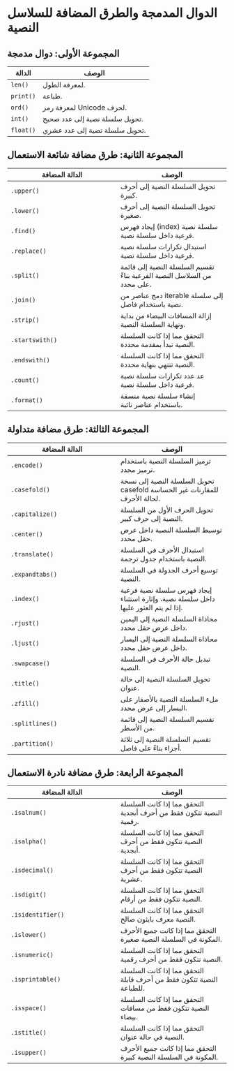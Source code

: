 # الدوال المدمجة والطرق المضافة للسلاسل النصية

## المجموعة الأولى: دوال مدمجة

| الدالة | الوصف |
|---|---|
| `len()` | لمعرفة الطول. |
| `print()` | طباعة. |
| `ord()` | لمعرفة رمز Unicode لحرف. |
| `int()` | تحويل سلسلة نصية إلى عدد صحيح. |
| `float()` | تحويل سلسلة نصية إلى عدد عشري. |

## المجموعة الثانية: طرق مضافة شائعة الاستعمال

| الدالة المضافة | الوصف |
|---|---|
| `.upper()` | تحويل السلسلة النصية إلى أحرف كبيرة. |
| `.lower()` | تحويل السلسلة النصية إلى أحرف صغيرة. |
| `.find()` | إيجاد فهرس (index) سلسلة نصية فرعية داخل سلسلة نصية. |
| `.replace()` | استبدال تكرارات سلسلة نصية فرعية داخل سلسلة نصية. |
| `.split()` | تقسيم السلسلة النصية إلى قائمة من السلاسل النصية الفرعية بناءً على محدد. |
| `.join()` | دمج عناصر من iterable إلى سلسلة نصية باستخدام فاصل. |
| `.strip()` | إزالة المسافات البيضاء من بداية ونهاية السلسلة النصية. |
| `.startswith()` | التحقق مما إذا كانت السلسلة النصية تبدأ بمقدمة محددة. |
| `.endswith()` | التحقق مما إذا كانت السلسلة النصية تنتهي بنهاية محددة. |
| `.count()` | عد عدد تكرارات سلسلة نصية فرعية داخل سلسلة نصية. |
| `.format()` | إنشاء سلسلة نصية منسقة باستخدام عناصر نائبة. |

## المجموعة الثالثة: طرق مضافة متداولة

| الدالة المضافة | الوصف |
|---|---|
| `.encode()` | ترميز السلسلة النصية باستخدام ترميز محدد. |
| `.casefold()` | تحويل السلسلة النصية إلى نسخة casefold للمقارنات غير الحساسة لحالة الأحرف. |
| `.capitalize()` | تحويل الحرف الأول من السلسلة النصية إلى حرف كبير. |
| `.center()` | توسيط السلسلة النصية داخل عرض حقل محدد. |
| `.translate()` | استبدال الأحرف في السلسلة النصية باستخدام جدول ترجمة. |
| `.expandtabs()` | توسيع أحرف الجدولة في السلسلة النصية. |
| `.index()` | إيجاد فهرس سلسلة نصية فرعية داخل سلسلة نصية، وإثارة استثناء إذا لم يتم العثور عليها. |
| `.rjust()` | محاذاة السلسلة النصية إلى اليمين داخل عرض حقل محدد. |
| `.ljust()` | محاذاة السلسلة النصية إلى اليسار داخل عرض حقل محدد. |
| `.swapcase()` | تبديل حالة الأحرف في السلسلة النصية. |
| `.title()` | تحويل السلسلة النصية إلى حالة عنوان. |
| `.zfill()` | ملء السلسلة النصية بالأصفار على اليسار إلى عرض محدد. |
| `.splitlines()` | تقسيم السلسلة النصية إلى قائمة من الأسطر. |
| `.partition()` | تقسيم السلسلة النصية إلى ثلاثة أجزاء بناءً على فاصل. |

## المجموعة الرابعة: طرق مضافة نادرة الاستعمال

| الدالة المضافة | الوصف |
|---|---|
| `.isalnum()` | التحقق مما إذا كانت السلسلة النصية تتكون فقط من أحرف أبجدية رقمية. |
| `.isalpha()` | التحقق مما إذا كانت السلسلة النصية تتكون فقط من أحرف أبجدية. |
| `.isdecimal()` | التحقق مما إذا كانت السلسلة النصية تتكون فقط من أحرف عشرية. |
| `.isdigit()` | التحقق مما إذا كانت السلسلة النصية تتكون فقط من أرقام. |
| `.isidentifier()` | التحقق مما إذا كانت السلسلة النصية معرف بايثون صالح. |
| `.islower()` | التحقق مما إذا كانت جميع الأحرف المكونة في السلسلة النصية صغيرة. |
| `.isnumeric()` | التحقق مما إذا كانت السلسلة النصية تتكون فقط من أحرف رقمية. |
| `.isprintable()` | التحقق مما إذا كانت السلسلة النصية تتكون فقط من أحرف قابلة للطباعة. |
| `.isspace()` | التحقق مما إذا كانت السلسلة النصية تتكون فقط من مسافات بيضاء. |
| `.istitle()` | التحقق مما إذا كانت السلسلة النصية في حالة عنوان. |
| `.isupper()` | التحقق مما إذا كانت جميع الأحرف المكونة في السلسلة النصية كبيرة. |
